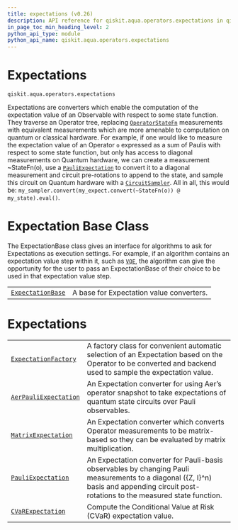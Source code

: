 ```yaml
---
title: expectations (v0.26)
description: API reference for qiskit.aqua.operators.expectations in qiskit v0.26
in_page_toc_min_heading_level: 2
python_api_type: module
python_api_name: qiskit.aqua.operators.expectations
---
```


<span id="module-qiskit.aqua.operators.expectations" />

<span id="qiskit-aqua-operators-expectations" />

<span id="expectations-qiskit-aqua-operators-expectations" />

# Expectations

`qiskit.aqua.operators.expectations`

Expectations are converters which enable the computation of the expectation value of an Observable with respect to some state function. They traverse an Operator tree, replacing [`OperatorStateFn`](qiskit.aqua.operators.state_fns.OperatorStateFn "qiskit.aqua.operators.state_fns.OperatorStateFn") measurements with equivalent measurements which are more amenable to computation on quantum or classical hardware. For example, if one would like to measure the expectation value of an Operator `o` expressed as a sum of Paulis with respect to some state function, but only has access to diagonal measurements on Quantum hardware, we can create a measurement \~StateFn(o), use a [`PauliExpectation`](qiskit.aqua.operators.expectations.PauliExpectation "qiskit.aqua.operators.expectations.PauliExpectation") to convert it to a diagonal measurement and circuit pre-rotations to append to the state, and sample this circuit on Quantum hardware with a [`CircuitSampler`](qiskit.aqua.operators.converters.CircuitSampler "qiskit.aqua.operators.converters.CircuitSampler"). All in all, this would be: `my_sampler.convert(my_expect.convert(~StateFn(o)) @ my_state).eval()`.

# Expectation Base Class

The ExpectationBase class gives an interface for algorithms to ask for Expectations as execution settings. For example, if an algorithm contains an expectation value step within it, such as [`VQE`](qiskit.aqua.algorithms.VQE "qiskit.aqua.algorithms.VQE"), the algorithm can give the opportunity for the user to pass an ExpectationBase of their choice to be used in that expectation value step.

|                                                                                                                              |                                          |
| ---------------------------------------------------------------------------------------------------------------------------- | ---------------------------------------- |
| [`ExpectationBase`](qiskit.aqua.operators.expectations.ExpectationBase "qiskit.aqua.operators.expectations.ExpectationBase") | A base for Expectation value converters. |

# Expectations

|                                                                                                                                          |                                                                                                                                                                                          |
| ---------------------------------------------------------------------------------------------------------------------------------------- | ---------------------------------------------------------------------------------------------------------------------------------------------------------------------------------------- |
| [`ExpectationFactory`](qiskit.aqua.operators.expectations.ExpectationFactory "qiskit.aqua.operators.expectations.ExpectationFactory")    | A factory class for convenient automatic selection of an Expectation based on the Operator to be converted and backend used to sample the expectation value.                             |
| [`AerPauliExpectation`](qiskit.aqua.operators.expectations.AerPauliExpectation "qiskit.aqua.operators.expectations.AerPauliExpectation") | An Expectation converter for using Aer’s operator snapshot to take expectations of quantum state circuits over Pauli observables.                                                        |
| [`MatrixExpectation`](qiskit.aqua.operators.expectations.MatrixExpectation "qiskit.aqua.operators.expectations.MatrixExpectation")       | An Expectation converter which converts Operator measurements to be matrix-based so they can be evaluated by matrix multiplication.                                                      |
| [`PauliExpectation`](qiskit.aqua.operators.expectations.PauliExpectation "qiskit.aqua.operators.expectations.PauliExpectation")          | An Expectation converter for Pauli-basis observables by changing Pauli measurements to a diagonal (\{Z, I}^n) basis and appending circuit post-rotations to the measured state function. |
| [`CVaRExpectation`](qiskit.aqua.operators.expectations.CVaRExpectation "qiskit.aqua.operators.expectations.CVaRExpectation")             | Compute the Conditional Value at Risk (CVaR) expectation value.                                                                                                                          |

